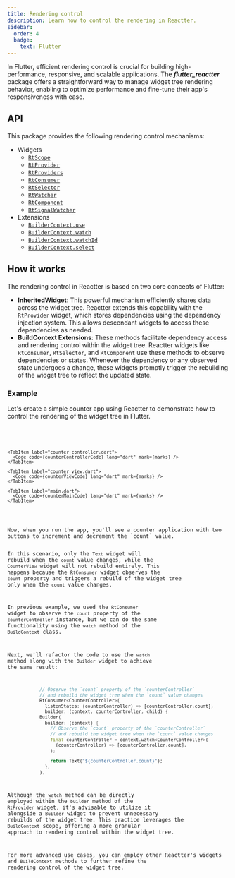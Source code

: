 ```yaml
---
title: Rendering control
description: Learn how to control the rendering in Reactter.
sidebar:
  order: 4
  badge:
    text: Flutter
---
```



In Flutter, efficient rendering control is crucial for building high-performance, responsive, and scalable applications.
The **_flutter_reactter_** package offers a straightforward way to manage widget tree rendering behavior, enabling to optimize performance and fine-tune their app's responsiveness with ease.

## API

This package provides the following rendering control mechanisms:

- Widgets
  - <HT>[`RtScope`](/reactter/api/widgets/rt_scope)</HT>
  - <HT>[`RtProvider`](/reactter/api/widgets/rt_provider)</HT>
  - <HT>[`RtProviders`](/reactter/api/widgets/rt_providers)</HT>
  - <HT>[`RtConsumer`](/reactter/api/widgets/rt_consumer)</HT>
  - <HT>[`RtSelector`](/reactter/api/widgets/rt_selector)</HT>
  - <HT>[`RtWatcher`](/reactter/api/widgets/rt_watcher)</HT>
  - <HT>[`RtComponent`](/reactter/api/widgets/rt_component)</HT>
  - <HT>[`RtSignalWatcher`](/reactter/api/widgets/rt_signal_watcher)</HT>
- Extensions
  - <HM>[`BuilderContext.use`](/reactter/api/extensions/builder_context_use)</HM>
  - <HM>[`BuilderContext.watch`](/reactter/api/extensions/builder_context_watch)</HM>
  - <HM>[`BuilderContext.watchId`](/reactter/api/extensions/builder_context_watch_id)</HM>
  - <HM>[`BuilderContext.select`](/reactter/api/extensions/builder_context_select)</HM>

## How it works

The rendering control in Reactter is based on two core concepts of Flutter:

- **InheritedWidget**: This powerful mechanism efficiently shares data across the widget tree.
Reactter extends this capability with the <HT>`RtProvider`</HT> widget, which stores dependencies using the dependency injection system.
This allows descendant widgets to access these dependencies as needed.
- **BuildContext Extensions**: These methods facilitate dependency access and rendering control within the widget tree.
Reactter widgets like <HT>`RtConsumer`</HT>, <HT>`RtSelector`</HT>, and <HT>`RtComponent`</HT> use these methods to observe dependencies or states.
Whenever the dependency or any observed state undergoes a change, these widgets promptly trigger the rebuilding of the widget tree to reflect the updated state.

### Example

Let's create a simple counter app using Reactter to demonstrate how to control the rendering of the widget tree in Flutter.

<CodeTabs>
  <ZappButton path="examples/counter"/>

  <Tabs>
    <TabItem label="counter.dart">
      <Code code={counterCode} lang="dart" mark={marks} />
    </TabItem>

    <TabItem label="counter_controller.dart">
      <Code code={counterControllerCode} lang="dart" mark={marks} />
    </TabItem>

    <TabItem label="counter_view.dart">
      <Code code={counterViewCode} lang="dart" mark={marks} />
    </TabItem>

    <TabItem label="main.dart">
      <Code code={counterMainCode} lang="dart" mark={marks} />
    </TabItem>
  </Tabs>
</CodeTabs>
Now, when you run the app, you'll see a counter application with two buttons to increment and decrement the `count` value.

In this scenario, only the <HT>`Text`</HT> widget will rebuild when the `count` value changes, while the <HT>`CounterView`</HT> widget will not rebuild entirely.
This happens because the <HT>`RtConsumer`</HT> widget observes the `count` property and triggers a rebuild of the widget tree only when the `count` value changes.

In previous example, we used the <HT>`RtConsumer`</HT> widget to observe the `count` property of the `counterController` instance,
but we can do the same functionality using the <HM>`watch`</HM> method of the <HT>`BuildContext`</HT> class.

Next, we'll refactor the code to use the <HM>`watch`</HM> method along with the <HT>`Builder`</HT> widget to achieve the same result:

```dart title="counter_view.dart" startLineNumber={23} del={1-5} ins={6-13} "RtConsumer" "context.watch"
            // Observe the `count` property of the `counterController`
            // and rebuild the widget tree when the `count` value changes
            RtConsumer<CounterController>(
              listenStates: (counterController) => [counterController.count],
              builder: (context, counterController, child) {
            Builder(
              builder: (context) {
                // Observe the `count` property of the `counterController`
                // and rebuild the widget tree when the `count` value changes
                final counterController = context.watch<CounterController>(
                  (counterController) => [counterController.count],
                );

                return Text("${counterController.count}");
              },
            ),
```

Although the <HM>`watch`</HM> method can be directly employed within the <HM>`builder`</HM> method of the <HT>`RtProvider`</HT> widget,
it's advisable to utilize it alongside a <HT>`Builder`</HT> widget to prevent unnecessary rebuilds of the widget tree.
This practice leverages the <HT>`BuildContext`</HT> scope, offering a more granular approach to rendering control within the widget tree.

For more advanced use cases, you can employ other Reactter's widgets and <HT>`BuildContext`</HT> methods to further refine the rendering control of the widget tree.
